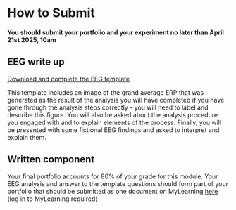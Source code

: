 # How to Submit {.unnumbered}

::: {.callout-important title="Portfolio Deadline"}
**You should submit your portfolio and your experiment no later than April 21st 2025, 10am**
:::

## EEG write up


[Download and complete the EEG template](template.docx)

This template includes an image of the grand average ERP that was generated as the result of the analysis you will have completed if you have gone through the analysis steps correctly - you will need to label and describe this figure. You will also be asked about the analysis procedure you engaged with and to explain elements of the process. Finally, you will be presented with some fictional EEG findings and asked to interpret and explain them. 



## Written component

Your final portfolio accounts for 80% of your grade for this module. Your EEG analysis and answer to the template questions  should form part of your portfolio that should be submitted as one document on MyLearning [here](https://mdx.mrooms.net/mod/turnitintooltwo/view.php?id=3070092) (log in to MyLearning required)

